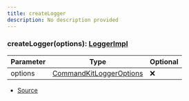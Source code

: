 ```yaml
---
title: createLogger
description: No description provided
---
```



### createLogger(options): [LoggerImpl](/docs/api-reference/types/LoggerImpl)

| Parameter | Type | Optional |
| ----------- | ----------- | ----------- |
| options | [CommandKitLoggerOptions](/docs/api-reference/types/CommandKitLoggerOptions) | ❌ |


- [Source](https://github.com/underctrl-io/commandkit/blob/141d1404ab18a8e659209a0fab65466bf3b6dd85/packages/commandkit/src/logger/Logger.ts#L15)